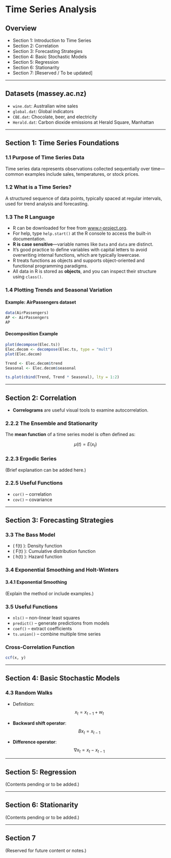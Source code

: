 # Time Series Analysis

## Overview

- Section 1: Introduction to Time Series
- Section 2: Correlation
- Section 3: Forecasting Strategies
- Section 4: Basic Stochastic Models
- Section 5: Regression
- Section 6: Stationarity
- Section 7: [Reserved / To be updated]

---

## Datasets (massey.ac.nz)

- `wine.dat`: Australian wine sales  
- `global.dat`: Global indicators  
- `CBE.dat`: Chocolate, beer, and electricity  
- `Herald.dat`: Carbon dioxide emissions at Herald Square, Manhattan  

---

## Section 1: Time Series Foundations

### 1.1 Purpose of Time Series Data

Time series data represents observations collected sequentially over time—common examples include sales, temperatures, or stock prices.

### 1.2 What is a Time Series?

A structured sequence of data points, typically spaced at regular intervals, used for trend analysis and forecasting.

### 1.3 The R Language

- R can be downloaded for free from [www.r-project.org](http://www.r-project.org).
- For help, type `help.start()` at the R console to access the built-in documentation.
- **R is case sensitive**—variable names like `Data` and `data` are distinct.
- It’s good practice to define variables with capital letters to avoid overwriting internal functions, which are typically lowercase.
- R treats functions as objects and supports object-oriented and functional programming paradigms.
- All data in R is stored as **objects**, and you can inspect their structure using `class()`.

### 1.4 Plotting Trends and Seasonal Variation

#### Example: AirPassengers dataset

```r
data(AirPassengers)
AP <- AirPassengers
AP
```

#### Decomposition Example

```r
plot(decompose(Elec.ts))
Elec.decom <- decompose(Elec.ts, type = "mult")
plot(Elec.decom)

Trend <- Elec.decom$trend
Seasonal <- Elec.decom$seasonal

ts.plot(cbind(Trend, Trend * Seasonal), lty = 1:2)
```

---

## Section 2: Correlation

- **Correlograms** are useful visual tools to examine autocorrelation.
  
### 2.2.2 The Ensemble and Stationarity

The **mean function** of a time series model is often defined as:
  
$$
\mu(t) = E(x_t)
$$

### 2.2.3 Ergodic Series

(Brief explanation can be added here.)

### 2.2.5 Useful Functions

- `cor()` – correlation
- `cov()` – covariance

---

## Section 3: Forecasting Strategies

### 3.3 The Bass Model

- \( f(t) \): Density function  
- \( F(t) \): Cumulative distribution function  
- \( h(t) \): Hazard function

### 3.4 Exponential Smoothing and Holt-Winters

#### 3.4.1 Exponential Smoothing

(Explain the method or include examples.)

### 3.5 Useful Functions

- `nls()` – non-linear least squares  
- `predict()` – generate predictions from models  
- `coef()` – extract coefficients  
- `ts.union()` – combine multiple time series

### Cross-Correlation Function

```r
ccf(x, y)
```

---

## Section 4: Basic Stochastic Models

### 4.3 Random Walks

- Definition:  
  $$ x_t = x_{t-1} + w_t $$

- **Backward shift operator**:  
  $$ Bx_t = x_{t-1} $$

- **Difference operator**:  
  $$ \nabla x_t = x_t - x_{t-1} $$

---

## Section 5: Regression

(Contents pending or to be added.)

---

## Section 6: Stationarity

(Contents pending or to be added.)

---

## Section 7

(Reserved for future content or notes.)
